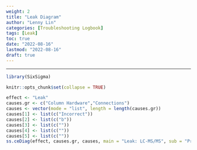 ```yaml
---
weight: 2
title: "Leak Diagram"
author: "Lenny Lin"
categories: [Troubleshooting Logbook]
tags: [Leak]
toc: true
date: "2022-08-16"
lastmod: "2022-08-16"
draft: true
---
```


<!--more-->

---
```r
library(SixSigma)
```


```r
knitr::opts_chunk$set(collapse = TRUE)
```


```r
effect <- "Leak"
causes.gr <- c("Column Hardware","Connections")
causes <- vector(mode = "list", length = length(causes.gr))
causes[1] <- list(c("Incorrect"))
causes[2] <- list(c("b"))
causes[3] <- list(c(""))
causes[4] <- list(c(""))
causes[5] <- list(c(""))
ss.ceDiag(effect, causes.gr, causes, main = "Leak: LC-MS/MS", sub = "Pressure Traces")
```
